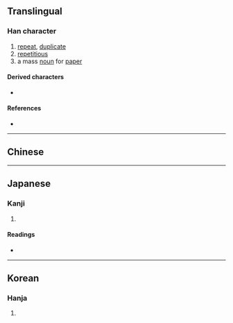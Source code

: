 {{also|疊}}
{{character info}}
==Translingual==

===Han character===
{{Han char|rn=72|rad=日|as=15|sn=19|four=|canj=AAAM|ids=⿱晶冝}}

# [[repeat]], [[duplicate]]
# [[repetitious]]
# a mass [[noun]] for [[paper]]

====Derived characters====
* {{l|mul|[[𫲞]]}}

====References====
* {{Han ref|kx=0501.281|hdz=21541.020|uh=66E1|ud=26337}}

----

==Chinese==
{{zh-see|疊|v}}

----

==Japanese==

===Kanji===
{{ja-kanji|grade=|rs=日15}}

# {{rfdef|ja|sort=日15}}

====Readings====
* {{ja-readings|on=[[じょう]] (jō), [[ちょう]] (chō)|kun=[[たたむ]] (tatamu), [[たたみ]] (tatami), [[かさねる]] (kasaneru)}}

----

==Korean==

===Hanja===
{{ko-hanja|hangeul=접|eumhun=|rv=jeop|mr=chŏp|y=cep}}

# {{rfdef|ko|sort=日15}}